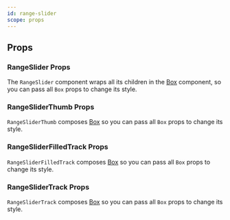 ```yaml
---
id: range-slider
scope: props
---
```


## Props

### RangeSlider Props

The `RangeSlider` component wraps all its children in the
[Box](/docs/components/layout/box) component, so you can pass all `Box` props to change its
style.

<PropsTable of='RangeSlider' />

### RangeSliderThumb Props

`RangeSliderThumb` composes [Box](/docs/components/layout/box) so you can pass all `Box`
props to change its style.

### RangeSliderFilledTrack Props

`RangeSliderFilledTrack` composes [Box](/docs/components/layout/box) so you can pass all
`Box` props to change its style.

### RangeSliderTrack Props

`RangeSliderTrack` composes [Box](/docs/components/layout/box) so you can pass all `Box`
props to change its style.
